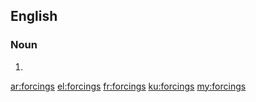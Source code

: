 ==English==

===Noun===
{{head|en}}

# {{plural of|forcing}}

[[ar:forcings]]
[[el:forcings]]
[[fr:forcings]]
[[ku:forcings]]
[[my:forcings]]